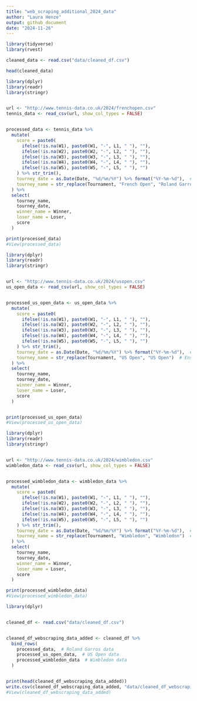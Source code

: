 ```yaml
---
title: "web_scraping_additional_2024_data"
author: "Laura Henze"
output: github_document
date: "2024-11-26"
---
```


```r
library(tidyverse)
library(rvest)
```


```r
cleaned_data <- read.csv("data/cleaned_df.csv")

head(cleaned_data)
```

```r

library(dplyr)
library(readr)
library(stringr)


url <- "http://www.tennis-data.co.uk/2024/frenchopen.csv"
tennis_data <- read_csv(url, show_col_types = FALSE)


processed_data <- tennis_data %>%
  mutate(
    score = paste0(
      ifelse(!is.na(W1), paste0(W1, "-", L1, " "), ""),
      ifelse(!is.na(W2), paste0(W2, "-", L2, " "), ""),
      ifelse(!is.na(W3), paste0(W3, "-", L3, " "), ""),
      ifelse(!is.na(W4), paste0(W4, "-", L4, " "), ""),
      ifelse(!is.na(W5), paste0(W5, "-", L5, " "), "")
    ) %>% str_trim(),
    tourney_date = as.Date(Date, "%d/%m/%Y") %>% format("%Y-%m-%d"),  # Format date to match your existing data
    tourney_name = str_replace(Tournament, "French Open", "Roland Garros")  # Rename tournament
  ) %>%
  select(
    tourney_name,
    tourney_date,
    winner_name = Winner,
    loser_name = Loser,
    score
  )

print(processed_data)
#View(processed_data)

```

```r
library(dplyr)
library(readr)
library(stringr)


url <- "http://www.tennis-data.co.uk/2024/usopen.csv"
us_open_data <- read_csv(url, show_col_types = FALSE)


processed_us_open_data <- us_open_data %>%
  mutate(
    score = paste0(
      ifelse(!is.na(W1), paste0(W1, "-", L1, " "), ""),
      ifelse(!is.na(W2), paste0(W2, "-", L2, " "), ""),
      ifelse(!is.na(W3), paste0(W3, "-", L3, " "), ""),
      ifelse(!is.na(W4), paste0(W4, "-", L4, " "), ""),
      ifelse(!is.na(W5), paste0(W5, "-", L5, " "), "")
    ) %>% str_trim(),
    tourney_date = as.Date(Date, "%d/%m/%Y") %>% format("%Y-%m-%d"),  # Format date to match your existing data
    tourney_name = str_replace(Tournament, "US Open", "US Open")  # Ensure tournament name is consistent
  ) %>%
  select(
    tourney_name,
    tourney_date,
    winner_name = Winner,
    loser_name = Loser,
    score
  )


print(processed_us_open_data)
#View(processed_us_open_data)
```

```r
library(dplyr)
library(readr)
library(stringr)


url <- "http://www.tennis-data.co.uk/2024/wimbledon.csv"
wimbledon_data <- read_csv(url, show_col_types = FALSE)


processed_wimbledon_data <- wimbledon_data %>%
  mutate(
    score = paste0(
      ifelse(!is.na(W1), paste0(W1, "-", L1, " "), ""),
      ifelse(!is.na(W2), paste0(W2, "-", L2, " "), ""),
      ifelse(!is.na(W3), paste0(W3, "-", L3, " "), ""),
      ifelse(!is.na(W4), paste0(W4, "-", L4, " "), ""),
      ifelse(!is.na(W5), paste0(W5, "-", L5, " "), "")
    ) %>% str_trim(),
    tourney_date = as.Date(Date, "%d/%m/%Y") %>% format("%Y-%m-%d"),  # Format date to match your existing data
    tourney_name = str_replace(Tournament, "Wimbledon", "Wimbledon")  # Ensure tournament name is consistent
  ) %>%
  select(
    tourney_name,
    tourney_date,
    winner_name = Winner,
    loser_name = Loser,
    score
  )

print(processed_wimbledon_data)
#View(processed_wimbledon_data)

```



```r

library(dplyr)


cleaned_df <- read.csv("data/cleaned_df.csv")


cleaned_df_webscraping_data_added <- cleaned_df %>%
  bind_rows(
    processed_data,  # Roland Garros data
    processed_us_open_data,  # US Open data
    processed_wimbledon_data  # Wimbledon data
  )


print(head(cleaned_df_webscraping_data_added))
write.csv(cleaned_df_webscraping_data_added, "data/cleaned_df_webscraping_data_added.csv", row.names = FALSE)
#View(cleaned_df_webscraping_data_added)
```























